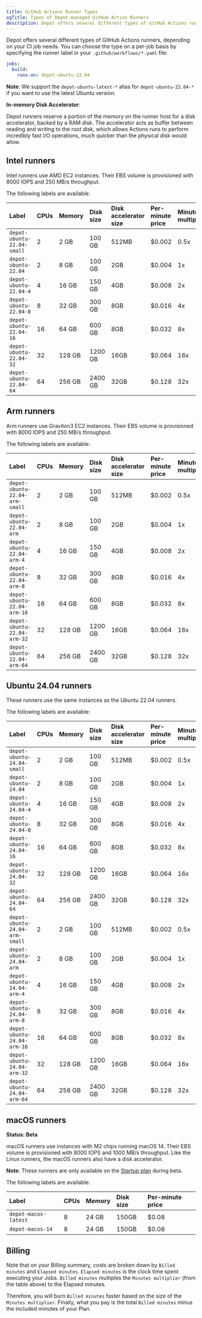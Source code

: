 ```yaml
---
title: GitHub Actions Runner Types
ogTitle: Types of Depot-managed GitHub Action Runners
description: Depot offers several different types of GitHub Actions runners, depending on your CI job needs.
---
```


Depot offers several different types of GitHub Actions runners, depending on your CI job needs. You can choose the type on a per-job basis by specifying the runner label in your `.github/workflows/*.yaml` file:

```yaml
jobs:
  build:
    runs-on: depot-ubuntu-22.04
```

**Note**: We support the `depot-ubuntu-latest-*` alias for `depot-ubuntu-22.04-*` if you want to use the latest Ubuntu version.

**In-memory Disk Accelerator**:

Depot runners reserve a portion of the memory on the runner host for a disk accelerator, backed by a RAM disk. The accelerator acts as buffer between reading and writing to the root disk, which allows Actions runs to perform incredibly fast I/O operations, much quicker than the physical disk would allow.

## Intel runners

Intel runners use AMD EC2 instances. Their EBS volume is provisioned with 8000 IOPS and 250 MB/s throughput.

The following labels are available:

| Label                      | CPUs | Memory | Disk size | Disk accelerator size | Per-minute price | Minutes multiplier |
| :------------------------- | :--- | :----- | :-------- | :-------------------- | :--------------- | :----------------- |
| `depot-ubuntu-22.04-small` | 2    | 2 GB   | 100 GB    | 512MB                 | $0.002           | 0.5x               |
| `depot-ubuntu-22.04`       | 2    | 8 GB   | 100 GB    | 2GB                   | $0.004           | 1x                 |
| `depot-ubuntu-22.04-4`     | 4    | 16 GB  | 150 GB    | 4GB                   | $0.008           | 2x                 |
| `depot-ubuntu-22.04-8`     | 8    | 32 GB  | 300 GB    | 8GB                   | $0.016           | 4x                 |
| `depot-ubuntu-22.04-16`    | 16   | 64 GB  | 600 GB    | 8GB                   | $0.032           | 8x                 |
| `depot-ubuntu-22.04-32`    | 32   | 128 GB | 1200 GB   | 16GB                  | $0.064           | 16x                |
| `depot-ubuntu-22.04-64`    | 64   | 256 GB | 2400 GB   | 32GB                  | $0.128           | 32x                |

## Arm runners

Arm runners use Graviton3 EC2 instances. Their EBS volume is provisioned with 8000 IOPS and 250 MB/s throughput.

The following labels are available:

| Label                          | CPUs | Memory | Disk size | Disk accelerator size | Per-minute price | Minutes multiplier |
| :----------------------------- | :--- | :----- | :-------- | :-------------------- | :--------------- | :----------------- |
| `depot-ubuntu-22.04-arm-small` | 2    | 2 GB   | 100 GB    | 512MB                 | $0.002           | 0.5x               |
| `depot-ubuntu-22.04-arm`       | 2    | 8 GB   | 100 GB    | 2GB                   | $0.004           | 1x                 |
| `depot-ubuntu-22.04-arm-4`     | 4    | 16 GB  | 150 GB    | 4GB                   | $0.008           | 2x                 |
| `depot-ubuntu-22.04-arm-8`     | 8    | 32 GB  | 300 GB    | 8GB                   | $0.016           | 4x                 |
| `depot-ubuntu-22.04-arm-16`    | 16   | 64 GB  | 600 GB    | 8GB                   | $0.032           | 8x                 |
| `depot-ubuntu-22.04-arm-32`    | 32   | 128 GB | 1200 GB   | 16GB                  | $0.064           | 16x                |
| `depot-ubuntu-22.04-arm-64`    | 64   | 256 GB | 2400 GB   | 32GB                  | $0.128           | 32x                |

## Ubuntu 24.04 runners

These runners use the same instances as the Ubuntu 22.04 runners.

The following labels are available:

| Label                          | CPUs | Memory | Disk size | Disk accelerator size | Per-minute price | Minutes multiplier |
| :----------------------------- | :--- | :----- | :-------- | :-------------------- | :--------------- | :----------------- |
| `depot-ubuntu-24.04-small`     | 2    | 2 GB   | 100 GB    | 512MB                 | $0.002           | 0.5x               |
| `depot-ubuntu-24.04`           | 2    | 8 GB   | 100 GB    | 2GB                   | $0.004           | 1x                 |
| `depot-ubuntu-24.04-4`         | 4    | 16 GB  | 150 GB    | 4GB                   | $0.008           | 2x                 |
| `depot-ubuntu-24.04-8`         | 8    | 32 GB  | 300 GB    | 8GB                   | $0.016           | 4x                 |
| `depot-ubuntu-24.04-16`        | 16   | 64 GB  | 600 GB    | 8GB                   | $0.032           | 8x                 |
| `depot-ubuntu-24.04-32`        | 32   | 128 GB | 1200 GB   | 16GB                  | $0.064           | 16x                |
| `depot-ubuntu-24.04-64`        | 64   | 256 GB | 2400 GB   | 32GB                  | $0.128           | 32x                |
| `depot-ubuntu-24.04-arm-small` | 2    | 2 GB   | 100 GB    | 512MB                 | $0.002           | 0.5x               |
| `depot-ubuntu-24.04-arm`       | 2    | 8 GB   | 100 GB    | 2GB                   | $0.004           | 1x                 |
| `depot-ubuntu-24.04-arm-4`     | 4    | 16 GB  | 150 GB    | 4GB                   | $0.008           | 2x                 |
| `depot-ubuntu-24.04-arm-8`     | 8    | 32 GB  | 300 GB    | 8GB                   | $0.016           | 4x                 |
| `depot-ubuntu-24.04-arm-16`    | 16   | 64 GB  | 600 GB    | 8GB                   | $0.032           | 8x                 |
| `depot-ubuntu-24.04-arm-32`    | 32   | 128 GB | 1200 GB   | 16GB                  | $0.064           | 16x                |
| `depot-ubuntu-24.04-arm-64`    | 64   | 256 GB | 2400 GB   | 32GB                  | $0.128           | 32x                |

## macOS runners

**Status: Beta**

macOS runners use instances with M2 chips running macOS 14. Their EBS volume is provisioned with 8000 IOPS and 1000 MB/s throughput. Like the Linux runners, the macOS runners also have a disk accelerator.

**Note**: These runners are only available on the [Startup plan](/pricing) during beta.

The following labels are available:

| Label                | CPUs | Memory | Disk size | Per-minute price |
| :------------------- | :--- | :----- | :-------- | :--------------- |
| `depot-macos-latest` | 8    | 24 GB  | 150GB     | $0.08            |
| `depot-macos-14`     | 8    | 24 GB  | 150GB     | $0.08            |

## Billing

Note that on your Billing summary, costs are broken down by `Billed minutes` and `Elapsed minutes`. `Elapsed minutes` is the clock time spent executing your Jobs. `Billed minutes` multiples the `Minutes multiplier` (from the table above) to the Elapsed minutes.

Therefore, you will burn `Billed minutes` faster based on the size of the `Minutes multiplier`. Finally, what you pay is the total `Billed minutes` minus the included minutes of your Plan.
